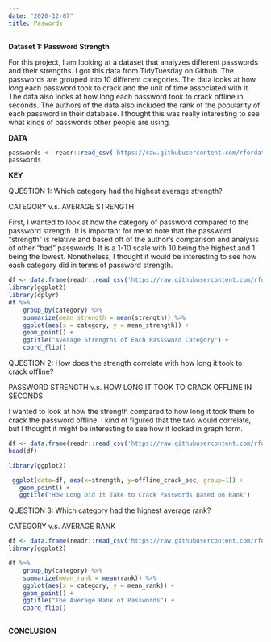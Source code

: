 ```yaml
---
date: "2020-12-07"
title: Paswords
---
```


**Dataset 1: Password Strength**

For this project, I am looking at a dataset that analyzes different passwords and their strengths. I got this data from TidyTuesday on Github. The passwords are grouped into 10 different categories. The data looks at how long each password took to crack and the unit of time associated with it. The data also looks at how long each password took to crack offline in seconds. The authors of the data also included the rank of the popularity of each password in their database. I thought this was really interesting to see what kinds of passwords other people are using. 

**DATA**
```r
passwords <- readr::read_csv('https://raw.githubusercontent.com/rfordatascience/tidytuesday/master/data/2020/2020-01-14/passwords.csv')
passwords
```

**KEY**


QUESTION 1: Which category had the highest average strength?


CATEGORY v.s. AVERAGE STRENGTH

First, I wanted to look at how the category of password compared to the password strength. It is important for me to note that the password "strength" is relative and based off of the author's comparison and analysis of other "bad" passwords. It is a 1-10 scale with 10 being the highest and 1 being the lowest. Nonetheless, I thought it would be interesting to see how each category did in terms of password strength.
```r
df <- data.frame(readr::read_csv('https://raw.githubusercontent.com/rfordatascience/tidytuesday/master/data/2020/2020-01-14/passwords.csv'))
library(ggplot2)
library(dplyr)
df %>%
    group_by(category) %>%
    summarize(mean_strength = mean(strength)) %>%
    ggplot(aes(x = category, y = mean_strength)) +
    geom_point() +
    ggtitle("Average Strengths of Each Passsword Category") +
    coord_flip()


```

QUESTION 2: How does the strength correlate with how long it took to crack offline?


PASSWORD STRENGTH v.s. HOW LONG IT TOOK TO CRACK OFFLINE IN SECONDS

I wanted to look at how the strength compared to how long it took them to crack the password offline. I kind of figured that the two would correlate, but I thought it might be interesting to see how it looked in graph form. 
```r
df <- data.frame(readr::read_csv('https://raw.githubusercontent.com/rfordatascience/tidytuesday/master/data/2020/2020-01-14/passwords.csv'))
head(df)

library(ggplot2)

 ggplot(data=df, aes(x=strength, y=offline_crack_sec, group=1)) +
   geom_point() +
   ggtitle("How Long Did it Take to Crack Passwords Based on Rank")
```

QUESTION 3: Which category had the highest average rank?


CATEGORY v.s. AVERAGE RANK
```r
df <- data.frame(readr::read_csv('https://raw.githubusercontent.com/rfordatascience/tidytuesday/master/data/2020/2020-01-14/passwords.csv'))
library(ggplot2)

df %>%
    group_by(category) %>%
    summarize(mean_rank = mean(rank)) %>%
    ggplot(aes(x = category, y = mean_rank)) +
    geom_point() +
    ggtitle("The Average Rank of Passwords") +
    coord_flip()
    
```



**CONCLUSION**
